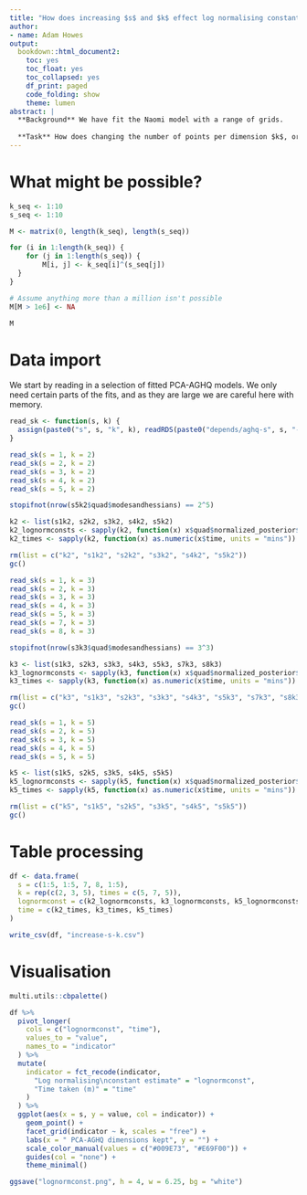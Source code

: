 ```yaml
---
title: "How does increasing $s$ and $k$ effect log normalising constant estimation"
author:
- name: Adam Howes
output:
  bookdown::html_document2:
    toc: yes
    toc_float: yes
    toc_collapsed: yes
    df_print: paged
    code_folding: show
    theme: lumen
abstract: |
  **Background** We have fit the Naomi model with a range of grids.
  
  **Task** How does changing the number of points per dimension $k$, or the number of dimensions of variation kept $s$ change the log normalising constant estimated?
---
```


# What might be possible?

```r
k_seq <- 1:10
s_seq <- 1:10

M <- matrix(0, length(k_seq), length(s_seq))

for (i in 1:length(k_seq)) {
	for (j in 1:length(s_seq)) {
		M[i, j] <- k_seq[i]^(s_seq[j])
  }
}

# Assume anything more than a million isn't possible
M[M > 1e6] <- NA

M
```

# Data import

We start by reading in a selection of fitted PCA-AGHQ models.
We only need certain parts of the fits, and as they are large we are careful here with memory.

```r
read_sk <- function(s, k) {
  assign(paste0("s", s, "k", k), readRDS(paste0("depends/aghq-s", s, "-k", k, ".rds"))[c("quad", "time")], envir = parent.frame())
}

read_sk(s = 1, k = 2)
read_sk(s = 2, k = 2)
read_sk(s = 3, k = 2)
read_sk(s = 4, k = 2)
read_sk(s = 5, k = 2)

stopifnot(nrow(s5k2$quad$modesandhessians) == 2^5)

k2 <- list(s1k2, s2k2, s3k2, s4k2, s5k2)
k2_lognormconsts <- sapply(k2, function(x) x$quad$normalized_posterior$lognormconst)
k2_times <- sapply(k2, function(x) as.numeric(x$time, units = "mins"))

rm(list = c("k2", "s1k2", "s2k2", "s3k2", "s4k2", "s5k2"))
gc()

read_sk(s = 1, k = 3)
read_sk(s = 2, k = 3)
read_sk(s = 3, k = 3)
read_sk(s = 4, k = 3)
read_sk(s = 5, k = 3)
read_sk(s = 7, k = 3)
read_sk(s = 8, k = 3)

stopifnot(nrow(s3k3$quad$modesandhessians) == 3^3)

k3 <- list(s1k3, s2k3, s3k3, s4k3, s5k3, s7k3, s8k3)
k3_lognormconsts <- sapply(k3, function(x) x$quad$normalized_posterior$lognormconst)
k3_times <- sapply(k3, function(x) as.numeric(x$time, units = "mins"))

rm(list = c("k3", "s1k3", "s2k3", "s3k3", "s4k3", "s5k3", "s7k3", "s8k3"))
gc()

read_sk(s = 1, k = 5)
read_sk(s = 2, k = 5)
read_sk(s = 3, k = 5)
read_sk(s = 4, k = 5)
read_sk(s = 5, k = 5)

k5 <- list(s1k5, s2k5, s3k5, s4k5, s5k5)
k5_lognormconsts <- sapply(k5, function(x) x$quad$normalized_posterior$lognormconst)
k5_times <- sapply(k5, function(x) as.numeric(x$time, units = "mins"))

rm(list = c("k5", "s1k5", "s2k5", "s3k5", "s4k5", "s5k5"))
gc()
```

# Table processing

```r
df <- data.frame(
  s = c(1:5, 1:5, 7, 8, 1:5),
  k = rep(c(2, 3, 5), times = c(5, 7, 5)),
  lognormconst = c(k2_lognormconsts, k3_lognormconsts, k5_lognormconsts),
  time = c(k2_times, k3_times, k5_times)
)

write_csv(df, "increase-s-k.csv")
```

# Visualisation

```r
multi.utils::cbpalette()

df %>%
  pivot_longer(
    cols = c("lognormconst", "time"),
    values_to = "value",
    names_to = "indicator"
  ) %>%
  mutate(
    indicator = fct_recode(indicator,
      "Log normalising\nconstant estimate" = "lognormconst",
      "Time taken (m)" = "time"
    )
  ) %>%
  ggplot(aes(x = s, y = value, col = indicator)) +
    geom_point() +
    facet_grid(indicator ~ k, scales = "free") +
    labs(x = " PCA-AGHQ dimensions kept", y = "") +
    scale_color_manual(values = c("#009E73", "#E69F00")) +
    guides(col = "none") +
    theme_minimal()

ggsave("lognormconst.png", h = 4, w = 6.25, bg = "white")
```
